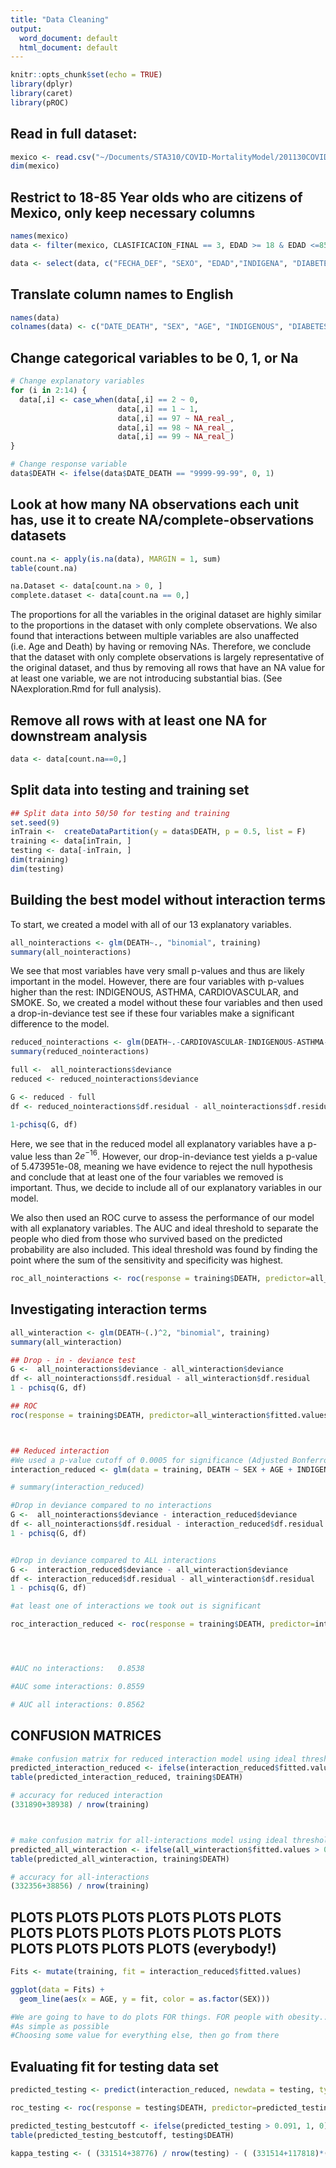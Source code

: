 ```yaml
---
title: "Data Cleaning"
output:
  word_document: default
  html_document: default
---
```


```r
knitr::opts_chunk$set(echo = TRUE)
library(dplyr)
library(caret)
library(pROC)
```

## Read in full dataset: 
```r
mexico <- read.csv("~/Documents/STA310/COVID-MortalityModel/201130COVID19MEXICO.csv")
dim(mexico)
```

## Restrict to 18-85 Year olds who are citizens of Mexico, only keep necessary columns
```r
names(mexico)
data <- filter(mexico, CLASIFICACION_FINAL == 3, EDAD >= 18 & EDAD <=85, NACIONALIDAD == 1)

data <- select(data, c("FECHA_DEF", "SEXO", "EDAD","INDIGENA", "DIABETES", "EPOC", "ASMA", "INMUSUPR", "HIPERTENSION", "OTRA_COM","CARDIOVASCULAR", "OBESIDAD", "RENAL_CRONICA", "TABAQUISMO"))
```

## Translate column names to English
```r
names(data)
colnames(data) <- c("DATE_DEATH", "SEX", "AGE", "INDIGENOUS", "DIABETES", "COPD", "ASTHMA", "IMMUNOSUPR", "HYPERTENSION", "OTHER_DIS", "CARDIOVASCULAR", "OBESITY", "CHRONIC_KIDNEY", "SMOKE")
```


## Change categorical variables to be 0, 1, or Na
```r
# Change explanatory variables
for (i in 2:14) {
  data[,i] <- case_when(data[,i] == 2 ~ 0,
                        data[,i] == 1 ~ 1,
                        data[,i] == 97 ~ NA_real_,
                        data[,i] == 98 ~ NA_real_,
                        data[,i] == 99 ~ NA_real_)
}

# Change response variable
data$DEATH <- ifelse(data$DATE_DEATH == "9999-99-99", 0, 1)
```

## Look at how many NA observations each unit has, use it to create NA/complete-observations datasets
```r
count.na <- apply(is.na(data), MARGIN = 1, sum)
table(count.na)
```

```r
na.Dataset <- data[count.na > 0, ]
complete.dataset <- data[count.na == 0,]
```
The proportions for all the variables in the original dataset are highly similar to the proportions in the dataset with only complete observations. We also found that interactions between multiple variables are also unaffected (i.e. Age and Death) by having or removing NAs. Therefore, we conclude that the dataset with only complete observations is largely representative of the original dataset, and thus by removing all rows that have an NA value for at least one variable, we are not introducing substantial bias. (See NAexploration.Rmd for full analysis).

## Remove all rows with at least one NA for downstream analysis
```r
data <- data[count.na==0,]
```

## Split data into testing and training set 
```r
## Split data into 50/50 for testing and training
set.seed(9)
inTrain <-  createDataPartition(y = data$DEATH, p = 0.5, list = F)
training <- data[inTrain, ]
testing <- data[-inTrain, ]
dim(training)
dim(testing)
```

## Building the best model without interaction terms
To start, we created a model with all of our 13 explanatory variables.
```r
all_nointeractions <- glm(DEATH~., "binomial", training)
summary(all_nointeractions)
```

We see that most variables have very small p-values and thus are likely important in the model. However, there are four variables with p-values higher than the rest: INDIGENOUS, ASTHMA, CARDIOVASCULAR, and SMOKE. So, we created a model without these four variables and then used a drop-in-deviance test see if these four variables make a significant difference to the model. 

```r
reduced_nointeractions <- glm(DEATH~.-CARDIOVASCULAR-INDIGENOUS-ASTHMA-SMOKE, "binomial", training)
summary(reduced_nointeractions)

full <-  all_nointeractions$deviance
reduced <- reduced_nointeractions$deviance

G <- reduced - full
df <- reduced_nointeractions$df.residual - all_nointeractions$df.residual

1-pchisq(G, df)
```

Here, we see that in the reduced model all explanatory variables have a p-value less than $2e^{-16}$. However, our drop-in-deviance test yields a p-value of 5.473951e-08, meaning we have evidence to reject the null hypothesis and conclude that at least one of the four variables we removed is important. Thus, we decide to include all of our explanatory variables in our model.

We also then used an ROC curve to assess the performance of our model with all explanatory variables. The AUC and ideal threshold to separate the people who died from those who survived based on the predicted probability are also included. This ideal threshold was found by finding the point where the sum of the sensitivity and specificity was highest.

```r
roc_all_nointeractions <- roc(response = training$DEATH, predictor=all_nointeractions$fitted.values,ci=F, plot=T, print.thres=T, print.auc=T, quiet = T, main="ROC Curve: All variables, no interaction terms")
```

## Investigating interaction terms 

```r
all_winteraction <- glm(DEATH~(.)^2, "binomial", training)
summary(all_winteraction)

## Drop - in - deviance test
G <-  all_nointeractions$deviance - all_winteraction$deviance 
df <- all_nointeractions$df.residual - all_winteraction$df.residual
1 - pchisq(G, df)

## ROC
roc(response = training$DEATH, predictor=all_winteraction$fitted.values,ci=F, plot=T)



## Reduced interaction
#We used a p-value cutoff of 0.0005 for significance (Adjusted Bonferroni)
interaction_reduced <- glm(data = training, DEATH ~ SEX + AGE + INDIGENOUS + DIABETES + COPD + ASTHMA + IMMUNOSUPR + HYPERTENSION + OTHER_DIS + CARDIOVASCULAR + OBESITY + CHRONIC_KIDNEY + SMOKE + SEX:AGE + SEX:DIABETES + SEX:HYPERTENSION + SEX:CHRONIC_KIDNEY + SEX:SMOKE + AGE:INDIGENOUS + AGE:DIABETES + AGE:COPD + AGE:IMMUNOSUPR + AGE:HYPERTENSION + AGE:OTHER_DIS + AGE:CARDIOVASCULAR + AGE:OBESITY + AGE:CHRONIC_KIDNEY + AGE:SMOKE + DIABETES:OBESITY + IMMUNOSUPR:CHRONIC_KIDNEY + HYPERTENSION:OBESITY + OTHER_DIS:OBESITY , family = "binomial")

# summary(interaction_reduced)

#Drop in deviance compared to no interactions 
G <-  all_nointeractions$deviance - interaction_reduced$deviance
df <- all_nointeractions$df.residual - interaction_reduced$df.residual
1 - pchisq(G, df)


#Drop in deviance compared to ALL interactions
G <-  interaction_reduced$deviance - all_winteraction$deviance
df <- interaction_reduced$df.residual - all_winteraction$df.residual
1 - pchisq(G, df)

#at least one of interactions we took out is significant 

roc_interaction_reduced <- roc(response = training$DEATH, predictor=interaction_reduced$fitted.values,ci=F, plot=T, print.thres=T, print.auc=T)




#AUC no interactions:   0.8538

#AUC some interactions: 0.8559

# AUC all interactions: 0.8562
```

## CONFUSION MATRICES
```r
#make confusion matrix for reduced interaction model using ideal threshold
predicted_interaction_reduced <- ifelse(interaction_reduced$fitted.values > 0.091, 1, 0)
table(predicted_interaction_reduced, training$DEATH)

# accuracy for reduced interaction
(331890+38938) / nrow(training)



# make confusion matrix for all-interactions model using ideal threshold
predicted_all_winteraction <- ifelse(all_winteraction$fitted.values > 0.091, 1, 0)
table(predicted_all_winteraction, training$DEATH)

# accuracy for all-interactions
(332356+38856) / nrow(training)
```


## PLOTS PLOTS PLOTS PLOTS PLOTS PLOTS PLOTS PLOTS PLOTS PLOTS PLOTS PLOTS PLOTS PLOTS PLOTS PLOTS (everybody!)

```r

Fits <- mutate(training, fit = interaction_reduced$fitted.values)

ggplot(data = Fits) +
  geom_line(aes(x = AGE, y = fit, color = as.factor(SEX)))

#We are going to have to do plots FOR things. FOR people with obesity...what happens.... (etc)
#As simple as possible
#Choosing some value for everything else, then go from there 

```




## Evaluating fit for testing data set
```r
predicted_testing <- predict(interaction_reduced, newdata = testing, type = "response")

roc_testing <- roc(response = testing$DEATH, predictor=predicted_testing,ci=F, plot=T, print.thres=T, print.auc=T)

predicted_testing_bestcutoff <- ifelse(predicted_testing > 0.091, 1, 0)
table(predicted_testing_bestcutoff, testing$DEATH)

kappa_testing <- ( (331514+38776) / nrow(testing) - ( (331514+117818)*(331514+8123) + (8123+38776)*(117818+38776) ) / nrow(testing)^2) / ( 1 - ( (331514+117818)*(331514+8123) + (8123+38776)*(117818+38776) ) / nrow(testing)^2)
```
